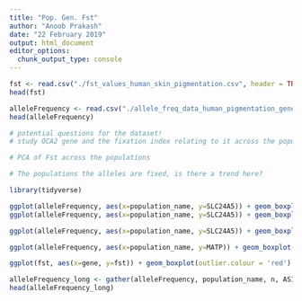 ```yaml
---
title: "Pop. Gen. Fst"
author: "Anoob Prakash"
date: "22 February 2019"
output: html_document
editor_options: 
  chunk_output_type: console
---
```





```r
fst <- read.csv("./fst_values_human_skin_pigmentation.csv", header = TRUE, sep = ',')
head(fst)

alleleFrequency <- read.csv("./allele_freq_data_human_pigmentation_genes.csv", header = TRUE, sep = ',')
head(alleleFrequency)

# potential questions for the dataset!
# study OCA2 gene and the fixation index relating to it across the population

# PCA of Fst across the populations

# The populations the alleles are fixed, is there a trend here?

library(tidyverse)

ggplot(alleleFrequency, aes(x=population_name, y=SLC24A5)) + geom_boxplot() # this gene is either fixed or gone extinct in the most of the populations studied
ggplot(alleleFrequency, aes(x=population_name, y=SLC24A5)) + geom_boxplot(outlier.colour = 'red')

ggplot(alleleFrequency, aes(x=population_name, y=SLC24A5)) + geom_boxplot(outlier.colour = 'red')

ggplot(alleleFrequency, aes(x=population_name, y=MATP)) + geom_boxplot(outlier.colour = 'red')

ggplot(fst, aes(x=gene, y=fst)) + geom_boxplot(outlier.colour = 'red')

alleleFrequency_long <- gather(alleleFrequency, population_name, n, ASIP:SLC24A5, factor_key = TRUE)
head(alleleFrequency_long)

```


